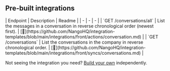 
## Pre-built integrations

<AccordionGroup>


<Accordion title="Conversations">
| Endpoint | Description | Readme |
| - | - | - |
| `GET /conversations/all` | List the messages in a conversation in reverse chronological order (newest first). | [🔗](https://github.com/NangoHQ/integration-templates/blob/main/integrations/front/actions/conversation.md) |
| `GET /conversations` | List the conversations in the company in reverse chronological order. | [🔗](https://github.com/NangoHQ/integration-templates/blob/main/integrations/front/syncs/conversations.md) |
</Accordion>

</AccordionGroup>

<Tip>Not seeing the integration you need? [Build your own](https://docs.nango.dev/guides/custom-integration-builder/overview) independently.</Tip>
